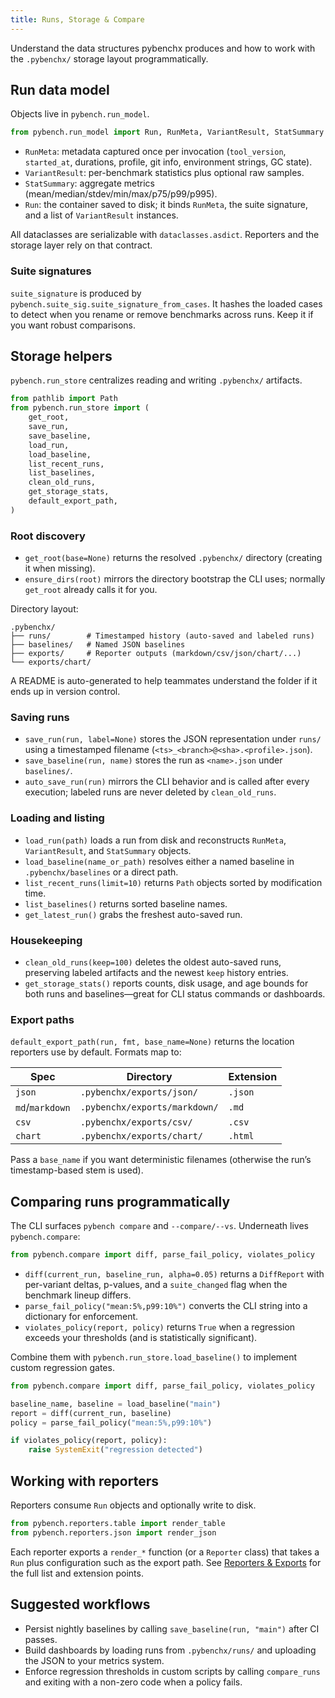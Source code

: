 ```yaml
---
title: Runs, Storage & Compare
---
```


Understand the data structures pybenchx produces and how to work with the `.pybenchx/` storage layout programmatically.

## Run data model

Objects live in `pybench.run_model`.

```python
from pybench.run_model import Run, RunMeta, VariantResult, StatSummary
```

- `RunMeta`: metadata captured once per invocation (`tool_version`, `started_at`, durations, profile, git info, environment strings, GC state).
- `VariantResult`: per-benchmark statistics plus optional raw samples.
- `StatSummary`: aggregate metrics (mean/median/stdev/min/max/p75/p99/p995).
- `Run`: the container saved to disk; it binds `RunMeta`, the suite signature, and a list of `VariantResult` instances.

All dataclasses are serializable with `dataclasses.asdict`. Reporters and the storage layer rely on that contract.

### Suite signatures

`suite_signature` is produced by `pybench.suite_sig.suite_signature_from_cases`. It hashes the loaded cases to detect when you rename or remove benchmarks across runs. Keep it if you want robust comparisons.

## Storage helpers

`pybench.run_store` centralizes reading and writing `.pybenchx/` artifacts.

```python
from pathlib import Path
from pybench.run_store import (
    get_root,
    save_run,
    save_baseline,
    load_run,
    load_baseline,
    list_recent_runs,
    list_baselines,
    clean_old_runs,
    get_storage_stats,
    default_export_path,
)
```

### Root discovery

- `get_root(base=None)` returns the resolved `.pybenchx/` directory (creating it when missing).
- `ensure_dirs(root)` mirrors the directory bootstrap the CLI uses; normally `get_root` already calls it for you.

Directory layout:

```
.pybenchx/
├── runs/        # Timestamped history (auto-saved and labeled runs)
├── baselines/   # Named JSON baselines
├── exports/     # Reporter outputs (markdown/csv/json/chart/...)
└── exports/chart/
```

A README is auto-generated to help teammates understand the folder if it ends up in version control.

### Saving runs

- `save_run(run, label=None)` stores the JSON representation under `runs/` using a timestamped filename (`<ts>_<branch>@<sha>.<profile>.json`).
- `save_baseline(run, name)` stores the run as `<name>.json` under `baselines/`.
- `auto_save_run(run)` mirrors the CLI behavior and is called after every execution; labeled runs are never deleted by `clean_old_runs`.

### Loading and listing

- `load_run(path)` loads a run from disk and reconstructs `RunMeta`, `VariantResult`, and `StatSummary` objects.
- `load_baseline(name_or_path)` resolves either a named baseline in `.pybenchx/baselines` or a direct path.
- `list_recent_runs(limit=10)` returns `Path` objects sorted by modification time.
- `list_baselines()` returns sorted baseline names.
- `get_latest_run()` grabs the freshest auto-saved run.

### Housekeeping

- `clean_old_runs(keep=100)` deletes the oldest auto-saved runs, preserving labeled artifacts and the newest `keep` history entries.
- `get_storage_stats()` reports counts, disk usage, and age bounds for both runs and baselines—great for CLI status commands or dashboards.

### Export paths

`default_export_path(run, fmt, base_name=None)` returns the location reporters use by default. Formats map to:

| Spec | Directory | Extension |
| --- | --- | --- |
| `json` | `.pybenchx/exports/json/` | `.json` |
| `md`/`markdown` | `.pybenchx/exports/markdown/` | `.md` |
| `csv` | `.pybenchx/exports/csv/` | `.csv` |
| `chart` | `.pybenchx/exports/chart/` | `.html` |

Pass a `base_name` if you want deterministic filenames (otherwise the run’s timestamp-based stem is used).

## Comparing runs programmatically

The CLI surfaces `pybench compare` and `--compare/--vs`. Underneath lives `pybench.compare`:

```python
from pybench.compare import diff, parse_fail_policy, violates_policy
```

- `diff(current_run, baseline_run, alpha=0.05)` returns a `DiffReport` with per-variant deltas, p-values, and a `suite_changed` flag when the benchmark lineup differs.
- `parse_fail_policy("mean:5%,p99:10%")` converts the CLI string into a dictionary for enforcement.
- `violates_policy(report, policy)` returns `True` when a regression exceeds your thresholds (and is statistically significant).

Combine them with `pybench.run_store.load_baseline()` to implement custom regression gates.

```python
from pybench.compare import diff, parse_fail_policy, violates_policy

baseline_name, baseline = load_baseline("main")
report = diff(current_run, baseline)
policy = parse_fail_policy("mean:5%,p99:10%")

if violates_policy(report, policy):
    raise SystemExit("regression detected")
```

## Working with reporters

Reporters consume `Run` objects and optionally write to disk.

```python
from pybench.reporters.table import render_table
from pybench.reporters.json import render_json
```

Each reporter exports a `render_*` function (or a `Reporter` class) that takes a `Run` plus configuration such as the export path. See [Reporters & Exports](/api/reporters) for the full list and extension points.

## Suggested workflows

- Persist nightly baselines by calling `save_baseline(run, "main")` after CI passes.
- Build dashboards by loading runs from `.pybenchx/runs/` and uploading the JSON to your metrics system.
- Enforce regression thresholds in custom scripts by calling `compare_runs` and exiting with a non-zero code when a policy fails.
